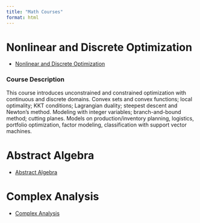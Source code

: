```yaml
---
title: "Math Courses"
format: html
---
```


# Nonlinear and Discrete Optimization

- [Nonlinear and Discrete Optimization](https://drive.google.com/file/d/1zaunvyhQlbXzFnlyi0w-aB4yH-A7xv8d/view){target="_blank"}

### Course Description
This course introduces unconstrained and constrained optimization with continuous and discrete domains. Convex sets and convex functions; local optimality; KKT conditions; Lagrangian duality; steepest descent and Newton's method. Modeling with integer variables; branch-and-bound method; cutting planes. Models on production/inventory planning, logistics, portfolio optimization, factor modeling, classification with support vector machines.

# Abstract Algebra

- [Abstract Algebra](https://drive.google.com/file/d/19lMeFmPXgPKUIMf1FlbHN2DOLJXPaW_O/view){target="_blank"}

# Complex Analysis

- [Complex Analysis](https://drive.google.com/file/d/17UanqhN-c3PH83Z2GnUJSqTrcHmhmA7o/view){target="_blank"}